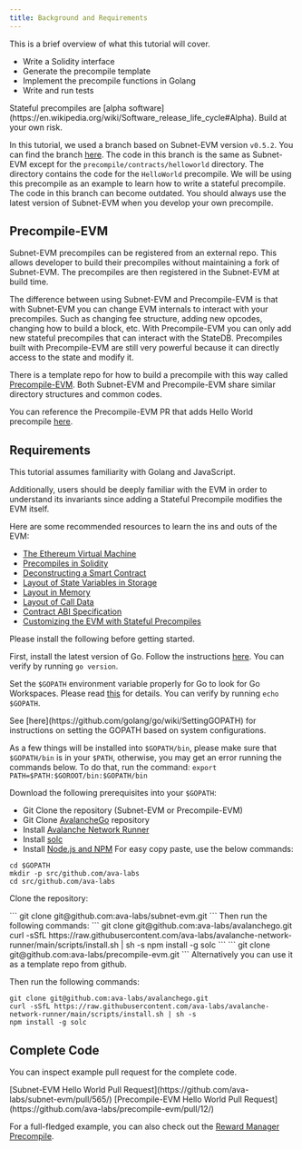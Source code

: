 ```yaml
---
title: Background and Requirements
---
```

This is a brief overview of what this tutorial will cover.

*   Write a Solidity interface
*   Generate the precompile template
*   Implement the precompile functions in Golang
*   Write and run tests

<Callout type="warning">
    Stateful precompiles are [alpha software](https://en.wikipedia.org/wiki/Software_release_life_cycle#Alpha). Build at your own risk.

</Callout>

In this tutorial, we used a branch based on Subnet-EVM version `v0.5.2`. You can find the branch [here](https://github.com/ava-labs/subnet-evm/tree/helloworld-official-tutorial-v2). The code in this branch is the same as Subnet-EVM except for the `precompile/contracts/helloworld` directory. The directory contains the code for the `HelloWorld` precompile. We will be using this precompile as an example to learn how to write a stateful precompile. The code in this branch can become outdated. You should always use the latest version of Subnet-EVM when you develop your own precompile.

Precompile-EVM[​](#precompile-evm "Direct link to heading")
-----------------------------------------------------------

Subnet-EVM precompiles can be registered from an external repo. This allows developer to build their precompiles without maintaining a fork of Subnet-EVM. The precompiles are then registered in the Subnet-EVM at build time.

The difference between using Subnet-EVM and Precompile-EVM is that with Subnet-EVM you can change EVM internals to interact with your precompiles. Such as changing fee structure, adding new opcodes, changing how to build a block, etc. With Precompile-EVM you can only add new stateful precompiles that can interact with the StateDB. Precompiles built with Precompile-EVM are still very powerful because it can directly access to the state and modify it.

There is a template repo for how to build a precompile with this way called [Precompile-EVM](https://github.com/ava-labs/precompile-evm). Both Subnet-EVM and Precompile-EVM share similar directory structures and common codes.

You can reference the Precompile-EVM PR that adds Hello World precompile [here](https://github.com/ava-labs/precompile-evm/pull/12).

Requirements[​](#requirements "Direct link to heading")
-------------------------------------------------------

This tutorial assumes familiarity with Golang and JavaScript.

Additionally, users should be deeply familiar with the EVM in order to understand its invariants since adding a Stateful Precompile modifies the EVM itself.

Here are some recommended resources to learn the ins and outs of the EVM:

*   [The Ethereum Virtual Machine](https://github.com/ethereumbook/ethereumbook/blob/develop/13evm.asciidoc)
*   [Precompiles in Solidity](https://medium.com/@rbkhmrcr/precompiles-solidity-e5d29bd428c4)
*   [Deconstructing a Smart Contract](https://blog.openzeppelin.com/deconstructing-a-solidity-contract-part-i-introduction-832efd2d7737/)
*   [Layout of State Variables in Storage](https://docs.soliditylang.org/en/v0.8.10/internals/layout_in_storage.html)
*   [Layout in Memory](https://docs.soliditylang.org/en/v0.8.10/internals/layout_in_memory.html)
*   [Layout of Call Data](https://docs.soliditylang.org/en/v0.8.10/internals/layout_in_calldata.html)
*   [Contract ABI Specification](https://docs.soliditylang.org/en/v0.8.10/abi-spec.html)
*   [Customizing the EVM with Stateful Precompiles](https://medium.com/avalancheavax/customizing-the-evm-with-stateful-precompiles-f44a34f39efd)

Please install the following before getting started.

First, install the latest version of Go. Follow the instructions [here](https://go.dev/doc/install). You can verify by running `go version`.

Set the `$GOPATH` environment variable properly for Go to look for Go Workspaces. Please read [this](https://go.dev/doc/gopath_code) for details. You can verify by running `echo $GOPATH`.

<Callout type="info">
    See [here](https://github.com/golang/go/wiki/SettingGOPATH) for instructions on setting the GOPATH based on system configurations.

</Callout>


As a few things will be installed into `$GOPATH/bin`, please make sure that `$GOPATH/bin` is in your `$PATH`, otherwise, you may get an error running the commands below. To do that, run the command: `export PATH=$PATH:$GOROOT/bin:$GOPATH/bin`

Download the following prerequisites into your `$GOPATH`:

*   Git Clone the repository (Subnet-EVM or Precompile-EVM)
*   Git Clone [AvalancheGo](https://github.com/ava-labs/avalanchego) repository
*   Install [Avalanche Network Runner](/tooling/avalanche-network-runner/introduction)
*   Install [solc](https://github.com/ethereum/solc-js#usage-on-the-command-line)
*   Install [Node.js and NPM](https://nodejs.org/en/download) For easy copy paste, use the below commands:

```
cd $GOPATH
mkdir -p src/github.com/ava-labs
cd src/github.com/ava-labs

```

Clone the repository:

<Tabs>
  <Tab title="Subnet-EVM">
```
git clone git@github.com:ava-labs/subnet-evm.git
```
Then run the following commands:
```
git clone git@github.com:ava-labs/avalanchego.git
curl -sSfL https://raw.githubusercontent.com/ava-labs/avalanche-network-runner/main/scripts/install.sh | sh -s
npm install -g solc
```
  </Tab>
  <Tab title="Precompile-EVM">
```
git clone git@github.com:ava-labs/precompile-evm.git
```
Alternatively you can use it as a template repo from github.

Then run the following commands:
```
git clone git@github.com:ava-labs/avalanchego.git
curl -sSfL https://raw.githubusercontent.com/ava-labs/avalanche-network-runner/main/scripts/install.sh | sh -s
npm install -g solc
```
  </Tab>

</Tabs>



Complete Code[​](#complete-code "Direct link to heading")
---------------------------------------------------------

You can inspect example pull request for the complete code.

<Tabs>
  <Tab title="Subnet-EVM">
    [Subnet-EVM Hello World Pull Request](https://github.com/ava-labs/subnet-evm/pull/565/)
  </Tab>
  <Tab title="Precompile-EVM">
    [Precompile-EVM Hello World Pull Request](https://github.com/ava-labs/precompile-evm/pull/12/)
  </Tab>
</Tabs>

For a full-fledged example, you can also check out the [Reward Manager Precompile](https://github.com/ava-labs/subnet-evm/blob/helloworld-official-tutorial-v2/precompile/contracts/rewardmanager/).